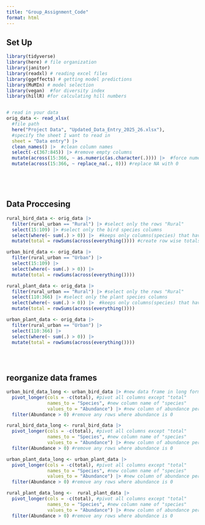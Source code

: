 ```yaml
---
title: "Group_Assignment_Code"
format: html
---
```



## Set Up
```r

library(tidyverse)
library(here) # file organization
library(janitor)
library(readxl) # reading excel files
library(ggeffects) # getting model predictions
library(MuMIn) # model selection
library(vegan)  #for diversity index
library(hillR) #for calculating hill numbers


# read in your data
orig_data <- read_xlsx(
  #file path
  here("Project Data", "Updated_Data_Entry_2025_26.xlsx"),
  #specify the sheet I want to read in
  sheet = "Data entry") |> 
  clean_names() |>  #clean column names
  select(-c(367:845)) |> #remove empty columns 
  mutate(across(15:366, ~ as.numeric(as.character(.)))) |>  #force numeric in all species columns, non-numeric become NA
  mutate(across(15:366, ~ replace_na(., 0))) #replace NA with 0






```


## Data Proccesing
```r

rural_bird_data <- orig_data |> 
  filter(rural_urban == "Rural") |> #select only the rows "Rural" 
  select(15:109) |> #select only the bird species columns
  select(where(~ sum(.) > 0)) |>  #keeps only columns(species) that have at least one observation in the filtered sample set
  mutate(total = rowSums(across(everything()))) #create row wise totals across selected species 

urban_bird_data <- orig_data |> 
  filter(rural_urban == "Urban") |> 
  select(15:109) |> 
  select(where(~ sum(.) > 0)) |> 
  mutate(total = rowSums(across(everything())))

rural_plant_data <- orig_data |> 
  filter(rural_urban == "Rural") |> #select only the rows "Rural" 
  select(110:366) |> #select only the plant species columns
  select(where(~ sum(.) > 0)) |>  #keeps only columns(species) that have at least one observation in the filtered sample set
  mutate(total = rowSums(across(everything())))

urban_plant_data <- orig_data |> 
  filter(rural_urban == "Urban") |> 
  select(110:366) |> 
  select(where(~ sum(.) > 0)) |> 
  mutate(total = rowSums(across(everything())))
  




```

## reorganize data frames

```r

urban_bird_data_long <- urban_bird_data |> #new data frame in long format
  pivot_longer(cols = -c(total), #pivot all columns except "total"
               names_to = "Species", #new column name of "species"
               values_to = "Abundance") |> #new column of abundance per species
  filter(Abundance > 0) #remove any rows where abundance is 0

rural_bird_data_long <- rural_bird_data |> 
  pivot_longer(cols = -c(total), #pivot all columns except "total"
               names_to = "Species", #new column name of "species"
               values_to = "Abundance") |> #new column of abundance per species
  filter(Abundance > 0) #remove any rows where abundance is 0

urban_plant_data_long <- urban_plant_data |> 
  pivot_longer(cols = -c(total), #pivot all columns except "total"
               names_to = "Species", #new column name of "species"
               values_to = "Abundance") |> #new column of abundance per species
  filter(Abundance > 0) #remove any rows where abundance is 0

rural_plant_data_long <-  rural_plant_data |> 
  pivot_longer(cols = -c(total), #pivot all columns except "total"
               names_to = "Species", #new column name of "species"
               values_to = "Abundance") |> #new column of abundance per species
  filter(Abundance > 0) #remove any rows where abundance is 0



```












